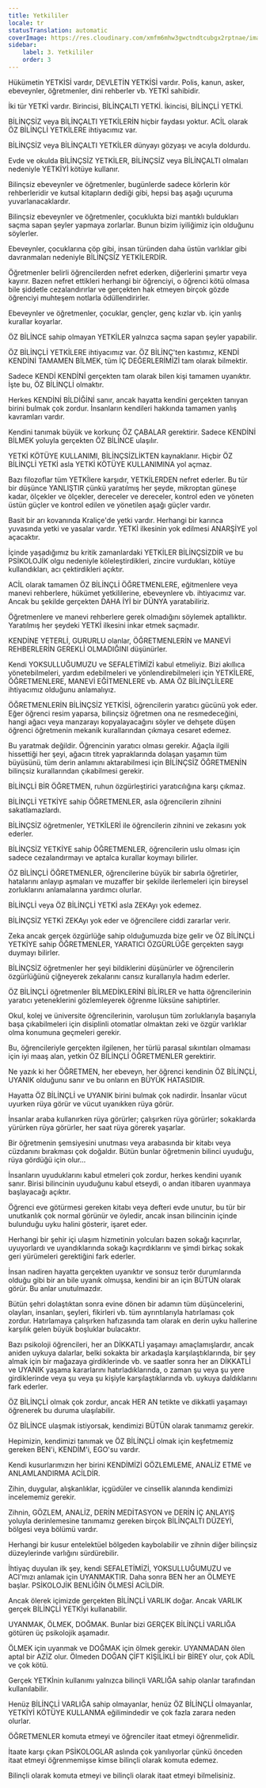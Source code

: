 ```yaml
---
title: Yetkililer
locale: tr
statusTranslation: automatic
coverImage: https://res.cloudinary.com/xmfm6mhw3gwctndtcubgx2rptnae/image/upload/v1740337243/small_cover_educacion_fundamental_a051170f1c.webp
sidebar:
    label: 3. Yetkililer
    order: 3
---
```

Hükümetin YETKİSİ vardır, DEVLETİN YETKİSİ vardır. Polis, kanun, asker, ebeveynler, öğretmenler, dini rehberler vb. YETKİ sahibidir.

İki tür YETKİ vardır. Birincisi, BİLİNÇALTI YETKİ. İkincisi, BİLİNÇLİ YETKİ.

BİLİNÇSİZ veya BİLİNÇALTI YETKİLERİN hiçbir faydası yoktur. ACİL olarak ÖZ BİLİNÇLİ YETKİLERE ihtiyacımız var.

BİLİNÇSİZ veya BİLİNÇALTI YETKİLER dünyayı gözyaşı ve acıyla doldurdu.

Evde ve okulda BİLİNÇSİZ YETKİLER, BİLİNÇSİZ veya BİLİNÇALTI olmaları nedeniyle YETKİYİ kötüye kullanır.

Bilinçsiz ebeveynler ve öğretmenler, bugünlerde sadece körlerin kör rehberleridir ve kutsal kitapların dediği gibi, hepsi baş aşağı uçuruma yuvarlanacaklardır.

Bilinçsiz ebeveynler ve öğretmenler, çocuklukta bizi mantıklı buldukları saçma sapan şeyler yapmaya zorlarlar. Bunun bizim iyiliğimiz için olduğunu söylerler.

Ebeveynler, çocuklarına çöp gibi, insan türünden daha üstün varlıklar gibi davranmaları nedeniyle BİLİNÇSİZ YETKİLERDİR.

Öğretmenler belirli öğrencilerden nefret ederken, diğerlerini şımartır veya kayırır. Bazen nefret ettikleri herhangi bir öğrenciyi, o öğrenci kötü olmasa bile şiddetle cezalandırırlar ve gerçekten hak etmeyen birçok gözde öğrenciyi muhteşem notlarla ödüllendirirler.

Ebeveynler ve öğretmenler, çocuklar, gençler, genç kızlar vb. için yanlış kurallar koyarlar.

ÖZ BİLİNCE sahip olmayan YETKİLER yalnızca saçma sapan şeyler yapabilir.

ÖZ BİLİNÇLİ YETKİLERE ihtiyacımız var. ÖZ BİLİNÇ'ten kastımız, KENDİ KENDİNİ TAMAMEN BİLMEK, tüm İÇ DEĞERLERİMİZİ tam olarak bilmektir.

Sadece KENDİ KENDİNİ gerçekten tam olarak bilen kişi tamamen uyanıktır. İşte bu, ÖZ BİLİNÇLİ olmaktır.

Herkes KENDİNİ BİLDİĞİNİ sanır, ancak hayatta kendini gerçekten tanıyan birini bulmak çok zordur. İnsanların kendileri hakkında tamamen yanlış kavramları vardır.

Kendini tanımak büyük ve korkunç ÖZ ÇABALAR gerektirir. Sadece KENDİNİ BİLMEK yoluyla gerçekten ÖZ BİLİNCE ulaşılır.

YETKİ KÖTÜYE KULLANIMI, BİLİNÇSİZLİKTEN kaynaklanır. Hiçbir ÖZ BİLİNÇLİ YETKİ asla YETKİ KÖTÜYE KULLANIMINA yol açmaz.

Bazı filozoflar tüm YETKİlere karşıdır, YETKİLERDEN nefret ederler. Bu tür bir düşünce YANLIŞTIR çünkü yaratılmış her şeyde, mikroptan güneşe kadar, ölçekler ve ölçekler, dereceler ve dereceler, kontrol eden ve yöneten üstün güçler ve kontrol edilen ve yönetilen aşağı güçler vardır.

Basit bir arı kovanında Kraliçe'de yetki vardır. Herhangi bir karınca yuvasında yetki ve yasalar vardır. YETKİ ilkesinin yok edilmesi ANARŞİYE yol açacaktır.

İçinde yaşadığımız bu kritik zamanlardaki YETKİLER BİLİNÇSİZDİR ve bu PSİKOLOJİK olgu nedeniyle köleleştirdikleri, zincire vurdukları, kötüye kullandıkları, acı çektirdikleri açıktır.

ACİL olarak tamamen ÖZ BİLİNÇLİ ÖĞRETMENLERE, eğitmenlere veya manevi rehberlere, hükümet yetkililerine, ebeveynlere vb. ihtiyacımız var. Ancak bu şekilde gerçekten DAHA İYİ bir DÜNYA yaratabiliriz.

Öğretmenlere ve manevi rehberlere gerek olmadığını söylemek aptallıktır. Yaratılmış her şeydeki YETKİ ilkesini inkar etmek saçmadır.

KENDİNE YETERLİ, GURURLU olanlar, ÖĞRETMENLERİN ve MANEVİ REHBERLERİN GEREKLİ OLMADIĞINI düşünürler.

Kendi YOKSULLUĞUMUZU ve SEFALETİMİZİ kabul etmeliyiz. Bizi akıllıca yönetebilmeleri, yardım edebilmeleri ve yönlendirebilmeleri için YETKİLERE, ÖĞRETMENLERE, MANEVİ EĞİTMENLERE vb. AMA ÖZ BİLİNÇLİLERE ihtiyacımız olduğunu anlamalıyız.

ÖĞRETMENLERİN BİLİNÇSİZ YETKİSİ, öğrencilerin yaratıcı gücünü yok eder. Eğer öğrenci resim yaparsa, bilinçsiz öğretmen ona ne resmedeceğini, hangi ağacı veya manzarayı kopyalayacağını söyler ve dehşete düşen öğrenci öğretmenin mekanik kurallarından çıkmaya cesaret edemez.

Bu yaratmak değildir. Öğrencinin yaratıcı olması gerekir. Ağaçla ilgili hissettiği her şeyi, ağacın titrek yapraklarında dolaşan yaşamın tüm büyüsünü, tüm derin anlamını aktarabilmesi için BİLİNÇSİZ ÖĞRETMENİN bilinçsiz kurallarından çıkabilmesi gerekir.

BİLİNÇLİ BİR ÖĞRETMEN, ruhun özgürleştirici yaratıcılığına karşı çıkmaz.

BİLİNÇLİ YETKİYE sahip ÖĞRETMENLER, asla öğrencilerin zihnini sakatlamazlardı.

BİLİNÇSİZ öğretmenler, YETKİLERİ ile öğrencilerin zihnini ve zekasını yok ederler.

BİLİNÇSİZ YETKİYE sahip ÖĞRETMENLER, öğrencilerin uslu olması için sadece cezalandırmayı ve aptalca kurallar koymayı bilirler.

ÖZ BİLİNÇLİ ÖĞRETMENLER, öğrencilerine büyük bir sabırla öğretirler, hatalarını anlayıp aşmaları ve muzaffer bir şekilde ilerlemeleri için bireysel zorluklarını anlamalarına yardımcı olurlar.

BİLİNÇLİ veya ÖZ BİLİNÇLİ YETKİ asla ZEKAyı yok edemez.

BİLİNÇSİZ YETKİ ZEKAyı yok eder ve öğrencilere ciddi zararlar verir.

Zeka ancak gerçek özgürlüğe sahip olduğumuzda bize gelir ve ÖZ BİLİNÇLİ YETKİYE sahip ÖĞRETMENLER, YARATICI ÖZGÜRLÜĞE gerçekten saygı duymayı bilirler.

BİLİNÇSİZ öğretmenler her şeyi bildiklerini düşünürler ve öğrencilerin özgürlüğünü çiğneyerek zekalarını cansız kurallarıyla hadım ederler.

ÖZ BİLİNÇLİ öğretmenler BİLMEDİKLERİNİ BİLİRLER ve hatta öğrencilerinin yaratıcı yeteneklerini gözlemleyerek öğrenme lüksüne sahiptirler.

Okul, kolej ve üniversite öğrencilerinin, varoluşun tüm zorluklarıyla başarıyla başa çıkabilmeleri için disiplinli otomatlar olmaktan zeki ve özgür varlıklar olma konumuna geçmeleri gerekir.

Bu, öğrencileriyle gerçekten ilgilenen, her türlü parasal sıkıntıları olmaması için iyi maaş alan, yetkin ÖZ BİLİNÇLİ ÖĞRETMENLER gerektirir.

Ne yazık ki her ÖĞRETMEN, her ebeveyn, her öğrenci kendinin ÖZ BİLİNÇLİ, UYANIK olduğunu sanır ve bu onların en BÜYÜK HATASIDIR.

Hayatta ÖZ BİLİNÇLİ ve UYANIK birini bulmak çok nadirdir. İnsanlar vücut uyurken rüya görür ve vücut uyanıkken rüya görür.

İnsanlar araba kullanırken rüya görürler; çalışırken rüya görürler; sokaklarda yürürken rüya görürler, her saat rüya görerek yaşarlar.

Bir öğretmenin şemsiyesini unutması veya arabasında bir kitabı veya cüzdanını bırakması çok doğaldır. Bütün bunlar öğretmenin bilinci uyuduğu, rüya gördüğü için olur...

İnsanların uyuduklarını kabul etmeleri çok zordur, herkes kendini uyanık sanır. Birisi bilincinin uyuduğunu kabul etseydi, o andan itibaren uyanmaya başlayacağı açıktır.

Öğrenci eve götürmesi gereken kitabı veya defteri evde unutur, bu tür bir unutkanlık çok normal görünür ve öyledir, ancak insan bilincinin içinde bulunduğu uyku halini gösterir, işaret eder.

Herhangi bir şehir içi ulaşım hizmetinin yolcuları bazen sokağı kaçırırlar, uyuyorlardı ve uyandıklarında sokağı kaçırdıklarını ve şimdi birkaç sokak geri yürümeleri gerektiğini fark ederler.

İnsan nadiren hayatta gerçekten uyanıktır ve sonsuz terör durumlarında olduğu gibi bir an bile uyanık olmuşsa, kendini bir an için BÜTÜN olarak görür. Bu anlar unutulmazdır.

Bütün şehri dolaştıktan sonra evine dönen bir adamın tüm düşüncelerini, olayları, insanları, şeyleri, fikirleri vb. tüm ayrıntılarıyla hatırlaması çok zordur. Hatırlamaya çalışırken hafızasında tam olarak en derin uyku hallerine karşılık gelen büyük boşluklar bulacaktır.

Bazı psikoloji öğrencileri, her an DİKKATLİ yaşamayı amaçlamışlardır, ancak aniden uykuya dalarlar, belki sokakta bir arkadaşla karşılaştıklarında, bir şey almak için bir mağazaya girdiklerinde vb. ve saatler sonra her an DİKKATLİ ve UYANIK yaşama kararlarını hatırladıklarında, o zaman şu veya şu yere girdiklerinde veya şu veya şu kişiyle karşılaştıklarında vb. uykuya daldıklarını fark ederler.

ÖZ BİLİNÇLİ olmak çok zordur, ancak HER AN tetikte ve dikkatli yaşamayı öğrenerek bu duruma ulaşılabilir.

ÖZ BİLİNCE ulaşmak istiyorsak, kendimizi BÜTÜN olarak tanımamız gerekir.

Hepimizin, kendimizi tanımak ve ÖZ BİLİNÇLİ olmak için keşfetmemiz gereken BEN'i, KENDİM'i, EGO'su vardır.

Kendi kusurlarımızın her birini KENDİMİZİ GÖZLEMLEME, ANALİZ ETME ve ANLAMLANDIRMA ACİLDİR.

Zihin, duygular, alışkanlıklar, içgüdüler ve cinsellik alanında kendimizi incelememiz gerekir.

Zihnin, GÖZLEM, ANALİZ, DERİN MEDİTASYON ve DERİN İÇ ANLAYIŞ yoluyla derinlemesine tanımamız gereken birçok BİLİNÇALTI DÜZEYİ, bölgesi veya bölümü vardır.

Herhangi bir kusur entelektüel bölgeden kaybolabilir ve zihnin diğer bilinçsiz düzeylerinde varlığını sürdürebilir.

İhtiyaç duyulan ilk şey, kendi SEFALETİMİZİ, YOKSULLUĞUMUZU ve ACI'mızı anlamak için UYANMAKTIR. Daha sonra BEN her an ÖLMEYE başlar. PSİKOLOJİK BENLİĞİN ÖLMESİ ACİLDİR.

Ancak ölerek içimizde gerçekten BİLİNÇLİ VARLIK doğar. Ancak VARLIK gerçek BİLİNÇLİ YETKİyi kullanabilir.

UYANMAK, ÖLMEK, DOĞMAK. Bunlar bizi GERÇEK BİLİNÇLİ VARLIĞA götüren üç psikolojik aşamadır.

ÖLMEK için uyanmak ve DOĞMAK için ölmek gerekir. UYANMADAN ölen aptal bir AZİZ olur. Ölmeden DOĞAN ÇİFT KİŞİLİKLİ bir BİREY olur, çok ADİL ve çok kötü.

Gerçek YETKİnin kullanımı yalnızca bilinçli VARLIĞA sahip olanlar tarafından kullanılabilir.

Henüz BİLİNÇLİ VARLIĞA sahip olmayanlar, henüz ÖZ BİLİNÇLİ olmayanlar, YETKİYİ KÖTÜYE KULLANMA eğilimindedir ve çok fazla zarara neden olurlar.

ÖĞRETMENLER komuta etmeyi ve öğrenciler itaat etmeyi öğrenmelidir.

İtaate karşı çıkan PSİKOLOGLAR aslında çok yanılıyorlar çünkü önceden itaat etmeyi öğrenmemişse kimse bilinçli olarak komuta edemez.

Bilinçli olarak komuta etmeyi ve bilinçli olarak itaat etmeyi bilmelisiniz.
